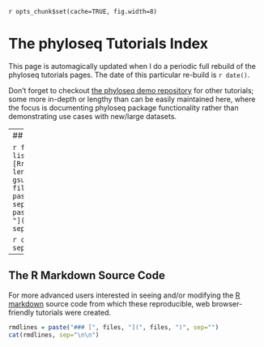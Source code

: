 `r opts_chunk$set(cache=TRUE, fig.width=8)`
<link href="http://joey711.github.com/phyloseq/markdown.css" rel="stylesheet"></link>

The phyloseq Tutorials Index
========================================================

This page is automagically updated when I do a periodic full rebuild of the phyloseq tutorials pages. The date of this particular re-build is `r date()`.

Don't forget to checkout [the phyloseq demo repository](http://joey711.github.io/phyloseq-demo/) for other tutorials; some more in-depth or lengthy than can be easily maintained here, where the focus is documenting phyloseq package functionality rather than demonstrating use cases with new/large datasets.

---
## Available tutorials

```r
files = list.files(pattern=".[Rr]md")
length(files)
stems = gsub(".[Rr]md", "", files)
links = paste(stems, ".html", sep="")
mdlines = paste("### [", stems, "](", links, ")", sep="")
```

```r
cat(mdlines, sep="\n\n")
```


---
## The R Markdown Source Code
For more advanced users interested in seeing and/or modifying the [R markdown](http://www.rstudio.com/ide/docs/r_markdown) source code from which these reproducible, web browser-friendly tutorials were created.

```r
rmdlines = paste("### [", files, "](", files, ")", sep="")
cat(rmdlines, sep="\n\n")
```